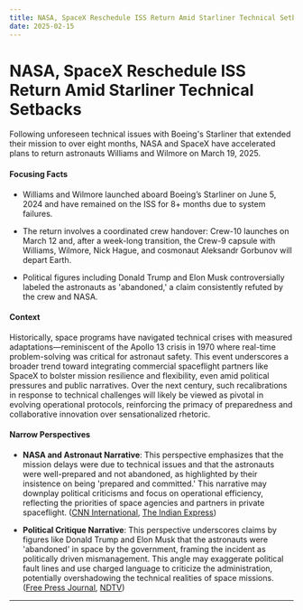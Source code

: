 ```yaml
---
title: NASA, SpaceX Reschedule ISS Return Amid Starliner Technical Setbacks
date: 2025-02-15
---
```


# NASA, SpaceX Reschedule ISS Return Amid Starliner Technical Setbacks

Following unforeseen technical issues with Boeing's Starliner that extended their mission to over eight months, NASA and SpaceX have accelerated plans to return astronauts Williams and Wilmore on March 19, 2025.

#### Focusing Facts

- Williams and Wilmore launched aboard Boeing’s Starliner on June 5, 2024 and have remained on the ISS for 8+ months due to system failures.

- The return involves a coordinated crew handover: Crew-10 launches on March 12 and, after a week-long transition, the Crew-9 capsule with Williams, Wilmore, Nick Hague, and cosmonaut Aleksandr Gorbunov will depart Earth.

- Political figures including Donald Trump and Elon Musk controversially labeled the astronauts as 'abandoned,' a claim consistently refuted by the crew and NASA.

#### Context

Historically, space programs have navigated technical crises with measured adaptations—reminiscent of the Apollo 13 crisis in 1970 where real-time problem-solving was critical for astronaut safety. This event underscores a broader trend toward integrating commercial spaceflight partners like SpaceX to bolster mission resilience and flexibility, even amid political pressures and public narratives. Over the next century, such recalibrations in response to technical challenges will likely be viewed as pivotal in evolving operational protocols, reinforcing the primacy of preparedness and collaborative innovation over sensationalized rhetoric.

#### Narrow Perspectives

- **NASA and Astronaut Narrative**: This perspective emphasizes that the mission delays were due to technical issues and that the astronauts were well-prepared and not abandoned, as highlighted by their insistence on being 'prepared and committed.' This narrative may downplay political criticisms and focus on operational efficiency, reflecting the priorities of space agencies and partners in private spaceflight. ([CNN International](https://edition.cnn.com/2025/02/13/science/boeing-starliner-astronauts-stuck-space/index.html), [The Indian Express](https://indianexpress.com/article/technology/science/sunita-williams-butch-wilmore-return-date-stranded-stuck-abandoned-musk-9836831/))

- **Political Critique Narrative**: This perspective underscores claims by figures like Donald Trump and Elon Musk that the astronauts were 'abandoned' in space by the government, framing the incident as politically driven mismanagement. This angle may exaggerate political fault lines and use charged language to criticize the administration, potentially overshadowing the technical realities of space missions. ([Free Press Journal](https://www.freepressjournal.in/lifestyle/sunita-williams-is-all-to-return-to-earth-on-march-19-all-you-need-to-know), [NDTV](https://www.ndtv.com/world-news/stranded-in-space-for-8-months-sunita-williams-butch-wilmore-to-return-to-earth-on-7711541))

---
